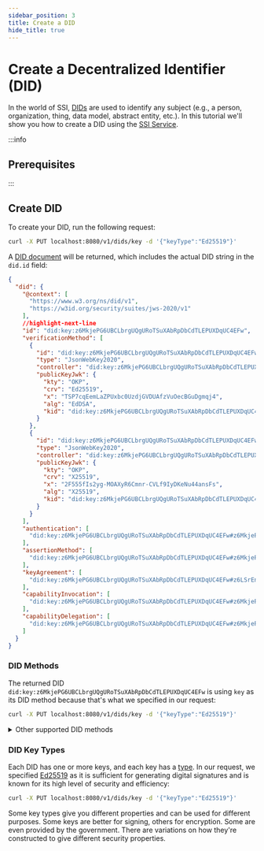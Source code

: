 ```yaml
---
sidebar_position: 3
title: Create a DID
hide_title: true
---
```




# Create a Decentralized Identifier (DID)

In the world of SSI, [DIDs](/docs/web5/learn/decentralized-identifiers) are used to identify any subject (e.g., a person, organization, thing, data model, abstract entity, etc.). In this tutorial we'll show you how to create a DID using the [SSI Service](https://github.com/TBD54566975/ssi-service). 

:::info
## Prerequisites

<SSIComponent />
:::

## Create DID

To create your DID, run the following request:

```bash
curl -X PUT localhost:8080/v1/dids/key -d '{"keyType":"Ed25519"}'
```

A [DID document](/docs/glossary#did-document) will be returned, which includes the actual DID string in the `did.id` field:

```json
{
  "did": {
    "@context": [
      "https://www.w3.org/ns/did/v1",
      "https://w3id.org/security/suites/jws-2020/v1"
    ],
    //highlight-next-line
    "id": "did:key:z6MkjePG6UBCLbrgUQgURoTSuXAbRpDbCdTLEPUXDqUC4EFw",
    "verificationMethod": [
      {
        "id": "did:key:z6MkjePG6UBCLbrgUQgURoTSuXAbRpDbCdTLEPUXDqUC4EFw#z6MkjePG6UBCLbrgUQgURoTSuXAbRpDbCdTLEPUXDqUC4EFw",
        "type": "JsonWebKey2020",
        "controller": "did:key:z6MkjePG6UBCLbrgUQgURoTSuXAbRpDbCdTLEPUXDqUC4EFw",
        "publicKeyJwk": {
          "kty": "OKP",
          "crv": "Ed25519",
          "x": "TSP7cqEemLaZPUxbc0UzdjGVDUAfzVuOecBGuDgmqj4",
          "alg": "EdDSA",
          "kid": "did:key:z6MkjePG6UBCLbrgUQgURoTSuXAbRpDbCdTLEPUXDqUC4EFw"
        }
      },
      {
        "id": "did:key:z6MkjePG6UBCLbrgUQgURoTSuXAbRpDbCdTLEPUXDqUC4EFw#z6LSrEnnMyZnZbaUw9WNvWogpwAdUgnfn4nXxjwaVqYVMDwp",
        "type": "JsonWebKey2020",
        "controller": "did:key:z6MkjePG6UBCLbrgUQgURoTSuXAbRpDbCdTLEPUXDqUC4EFw",
        "publicKeyJwk": {
          "kty": "OKP",
          "crv": "X25519",
          "x": "2F555fIs2yg-MOAXyR6Cmnr-CVLf9IyDKeNu44ansFs",
          "alg": "X25519",
          "kid": "did:key:z6MkjePG6UBCLbrgUQgURoTSuXAbRpDbCdTLEPUXDqUC4EFw"
        }
      }
    ],
    "authentication": [
      "did:key:z6MkjePG6UBCLbrgUQgURoTSuXAbRpDbCdTLEPUXDqUC4EFw#z6MkjePG6UBCLbrgUQgURoTSuXAbRpDbCdTLEPUXDqUC4EFw"
    ],
    "assertionMethod": [
      "did:key:z6MkjePG6UBCLbrgUQgURoTSuXAbRpDbCdTLEPUXDqUC4EFw#z6MkjePG6UBCLbrgUQgURoTSuXAbRpDbCdTLEPUXDqUC4EFw"
    ],
    "keyAgreement": [
      "did:key:z6MkjePG6UBCLbrgUQgURoTSuXAbRpDbCdTLEPUXDqUC4EFw#z6LSrEnnMyZnZbaUw9WNvWogpwAdUgnfn4nXxjwaVqYVMDwp"
    ],
    "capabilityInvocation": [
      "did:key:z6MkjePG6UBCLbrgUQgURoTSuXAbRpDbCdTLEPUXDqUC4EFw#z6MkjePG6UBCLbrgUQgURoTSuXAbRpDbCdTLEPUXDqUC4EFw"
    ],
    "capabilityDelegation": [
      "did:key:z6MkjePG6UBCLbrgUQgURoTSuXAbRpDbCdTLEPUXDqUC4EFw#z6MkjePG6UBCLbrgUQgURoTSuXAbRpDbCdTLEPUXDqUC4EFw"
    ]
  }
}
```

### DID Methods
The returned DID `did:key:z6MkjePG6UBCLbrgUQgURoTSuXAbRpDbCdTLEPUXDqUC4EFw` is using `key` as its DID method because that's what we specified in our request:

```bash
curl -X PUT localhost:8080/v1/dids/key -d '{"keyType":"Ed25519"}'
```

<details>
<summary>Other supported DID methods</summary>

SSI Service also supports `ion` and `web` DID methods.

** Create DID using `ion` DID method:**

```bash
curl -X PUT localhost:8080/v1/dids/ion -d '{"keyType":"Ed25519"}'
```

<details>
<summary>Example Response</summary>

```json
{
  "did": {
    "@context": [
      "https://www.w3.org/ns/did/v1",
      {
        "@base": "did:ion:EiC3OsN-t0aPBr1ofd8G5F3jJiqEbzn5WAJZGkplSZqecA"
      }
    ],
    "id": "did:ion:EiC3OsN-t0aPBr1ofd8G5F3jJiqEbzn5WAJZGkplSZqecA",
    "verificationMethod": [
      {
        "id": "#719a47d1-ae9b-4794-86df-a1cca70f5d51",
        "type": "Ed25519",
        "controller": "did:ion:EiC3OsN-t0aPBr1ofd8G5F3jJiqEbzn5WAJZGkplSZqecA",
        "publicKeyJwk": {
          "kty": "OKP",
          "crv": "Ed25519",
          "x": "eJQx_gSzD6PYjMbXYS0c-iZgQXs_VR91K-6bbFSOudY",
          "alg": "EdDSA",
          "kid": "226a15b6-3893-4e8e-87b5-001fe5139999"
        }
      }
    ],
    "authentication": [
      "#719a47d1-ae9b-4794-86df-a1cca70f5d51"
    ],
    "assertionMethod": [
      "#719a47d1-ae9b-4794-86df-a1cca70f5d51"
    ]
  }
}
```

</details>

** Create DID using `web` DID method:**

The [`did:web` Method Specification](https://w3c-ccg.github.io/did-method-web/) describes a DID method that uses an existing web domain to host and establish trust for a DID Document.

It relies on the controller of an existing domain to host a custom file with the contents of the DID Document they want to expose. The SSI Service facilitates creation of a `did:web`, which you then must update on the domain you control.

:::info
**Prerequisites**
* You control an existing domain (e.g. like https://www.example.com).
* You are able to host files in a path within that origin (e.g. you can host the file returned by https://www.example.com/.well-known/did.json).
:::

```bash
curl -X PUT 'localhost:3000/v1/dids/web' -d '{
  "keyType": "Ed25519",
  "options": {
    "didWebId": "did:web:example.com"
  }
}'
```

<details>
<summary>Example Response</summary>

```json
{
  "did": {
    "@context": "https://www.w3.org/ns/did/v1",
    "id": "did:web:example.com",
    "verificationMethod": [
      {
        "id": "did:web:example.com",
        "type": "JsonWebKey2020",
        "controller": "did:web:example.com#owner",
        "publicKeyJwk": {
          "kty": "OKP",
          "crv": "Ed25519",
          "x": "TuAM4Ro4q5_cFMarCHmOm-1c7NaxBxvoEe7-x7K7xhw",
          "alg": "EdDSA",
          "kid": "did:web:example.com#owner"
        }
      }
    ],
    "authentication": [
      [
        "did:web:example.com#owner"
      ]
    ],
    "assertionMethod": [
      [
        "did:web:example.com#owner"
      ]
    ]
  }
}
```

</details>

For a `did:web` DID, you then have to ensure that the URL `<domain_name>/.well-known/did.json` resolves to the content of the value of the DID property from the response. In our example, we would have to make sure that the URL https://example.com/.well-known/did.json returns the JSON object described in the Example Response above.

To ensure that the SSI Service considers the created did:web to be valid, let's make a `GET` request:

```bash
curl 'localhost:3000/v1/dids/resolver/did:web:example.com'
```

<details>
<summary>Example Response</summary>

```bash
{
  "didResolutionMetadata": {
    "ContentType": "application/json"
  },
  "didDocument": {
    "@context": "https://www.w3.org/ns/did/v1",
    "id": "did:web:example.com",
    "verificationMethod": [
      {
        "id": "did:web:example.com",
        "type": "JsonWebKey2020",
        "controller": "did:web:example.com#owner",
        "publicKeyJwk": {
          "kty": "OKP",
          "crv": "Ed25519",
          "x": "TuAM4Ro4q5_cFMarCHmOm-1c7NaxBxvoEe7-x7K7xhw",
          "alg": "EdDSA",
          "kid": "did:web:example.com#owner"
        }
      }
    ],
    "authentication": [
      [
        "did:web:example.com#owner"
      ]
    ],
    "assertionMethod": [
      [
        "did:web:example.com#owner"
      ]
    ]
  },
  "didDocumentMetadata": {}
}
```

</details>


Learn more about [DID methods](https://www.w3.org/TR/did-spec-registries/#did-methods).

</details>

### DID Key Types
Each DID has one or more keys, and each key has a [type](https://w3c-ccg.github.io/did-method-key/#format). In our request, we specified [Ed25519](https://ed25519.cr.yp.to/) as it is sufficient for generating digital signatures and is known for its high level of security and efficiency:

```bash
curl -X PUT localhost:8080/v1/dids/key -d '{"keyType":"Ed25519"}'
```

Some key types give you different properties and can be used for different purposes. Some keys are better for signing, others for encryption. Some are even provided by the government. There are variations on how they're constructed to give different security properties.